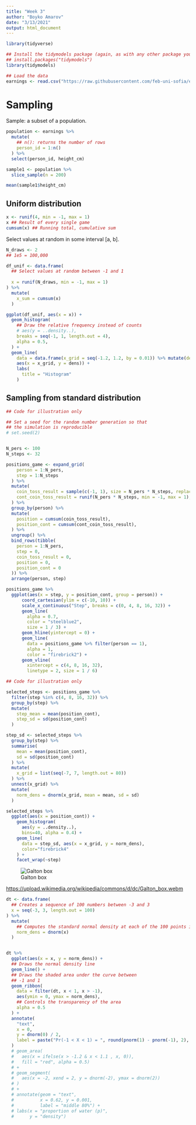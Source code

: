 ```yaml
---
title: "Week 3"
author: "Boyko Amarov"
date: "3/13/2021"
output: html_document
---
```


```r
library(tidyverse)

## Install the tidymodels package (again, as with any other package you need to install in only once)
## install.packages("tidymodels")
library(tidymodels)
```

```r
## Load the data
earnings <- read.csv("https://raw.githubusercontent.com/feb-uni-sofia/econometrics2021/main/data/earnings.csv")
```


# Sampling

Sample: a subset of a population.

```r
population <- earnings %>%
  mutate(
    ## n(): returns the number of rows
    person_id = 1:n()
  ) %>%
  select(person_id, height_cm)

sample1 <- population %>%
  slice_sample(n = 200)

mean(sample1$height_cm)
```


## Uniform distribution


```r
x <- runif(4, min = -1, max = 1)
x ## Result of every single game
cumsum(x) ## Running total, cumulative sum

```


Select values at random in some interval [a, b].

```r
N_draws <- 2
## 1e5 = 100,000

df_unif <- data.frame(
  ## Select values at random between -1 and 1
  
  x = runif(N_draws, min = -1, max = 1)
) %>%
  mutate(
    x_sum = cumsum(x)
  )

ggplot(df_unif, aes(x = x)) +
  geom_histogram(
    ## Draw the relative frequency instead of counts
    # aes(y = ..density..),
    breaks = seq(-1, 1, length.out = 4),
    alpha = 0.5,
  ) +
  geom_line(
    data = data.frame(x_grid = seq(-1.2, 1.2, by = 0.01)) %>% mutate(dens = dunif(x_grid, min = -1, max = 1)),
    aes(x = x_grid, y = dens)) +
    labs(
      title = "Histogram"
    )
```
## Sampling from standard distribution


```r
## Code for illustration only

## Set a seed for the random number generation so that
## the simulation is reproducible
# set.seed(2)


N_pers <- 100
N_steps <- 32

positions_game <- expand_grid(
    person = 1:N_pers,
    step = 1:N_steps
  ) %>%
  mutate(
    coin_toss_result = sample(c(-1, 1), size = N_pers * N_steps, replace = TRUE),
    cont_coin_toss_result = runif(N_pers * N_steps, min = -1, max = 1),
  ) %>%
  group_by(person) %>%
  mutate(
    position = cumsum(coin_toss_result),
    position_cont = cumsum(cont_coin_toss_result),
  ) %>%
  ungroup() %>%
  bind_rows(tibble(
    person = 1:N_pers, 
    step = 0, 
    coin_toss_result = 0, 
    position = 0,
    position_cont = 0
  )) %>%
  arrange(person, step)

positions_game %>%
  ggplot(aes(x = step, y = position_cont, group = person)) +
      coord_cartesian(ylim = c(-10, 10)) +
      scale_x_continuous("Step", breaks = c(0, 4, 8, 16, 32)) +
      geom_line(
        alpha = 0.7, 
        color = "steelblue2",
        size = 1 / 3) +
      geom_hline(yintercept = 0) +
      geom_line(
        data = positions_game %>% filter(person == 1),
        alpha = 1, 
        color = "firebrick2") +
      geom_vline(
        xintercept = c(4, 8, 16, 32),
        linetype = 2, size = 1 / 6)
```

```r
## Code for illustration only

selected_steps <- positions_game %>%
  filter(step %in% c(4, 8, 16, 32)) %>%
  group_by(step) %>%
  mutate(
    step_mean = mean(position_cont),
    step_sd = sd(position_cont)
  )

step_sd <- selected_steps %>%
  group_by(step) %>%
  summarise(
    mean = mean(position_cont),
    sd = sd(position_cont)
  ) %>%
  mutate(
    x_grid = list(seq(-7, 7, length.out = 80))
  ) %>%
  unnest(x_grid) %>%
  mutate(
    norm_dens = dnorm(x_grid, mean = mean, sd = sd)
  )

selected_steps %>%
  ggplot(aes(x = position_cont)) +
    geom_histogram(
      aes(y = ..density..),
      bins=40, alpha = 0.4) +
    geom_line(
      data = step_sd, aes(x = x_grid, y = norm_dens),
      color="firebrick4"
    ) +
    facet_wrap(~step)
```

![Galton box](https://upload.wikimedia.org/wikipedia/commons/c/c1/Galton_box.jpg)

[https://upload.wikimedia.org/wikipedia/commons/d/dc/Galton_box.webm](Video)

```r
dt <- data.frame(
  ## Creates a sequence of 100 numbers between -3 and 3
  x = seq(-3, 3, length.out = 100)
) %>%
  mutate(
    ## Computes the standard normal density at each of the 100 points in x
    norm_dens = dnorm(x)
  )


dt %>%
  ggplot(aes(x = x, y = norm_dens)) +
  ## Draws the normal density line
  geom_line() + 
  ## Draws the shaded area under the curve between 
  ## -1 and 1
  geom_ribbon(
    data = filter(dt, x < 1, x > -1), 
    aes(ymin = 0, ymax = norm_dens),
    ## Controls the transparency of the area
    alpha = 0.5
  ) + 
  annotate(
    "text",
    x = 0,
    y = dnorm(0) / 2,
    label = paste("Pr(-1 < X < 1) = ", round(pnorm(1) - pnorm(-1), 2), sep = " ")
  )
  # geom_area(
  #   aes(x = ifelse(x > -1.2 & x < 1.1 , x, 0)),
  #   fill = "red", alpha = 0.5)
  # +
  # geom_segment(
  #   aes(x = -2, xend = 2, y = dnorm(-2), ymax = dnorm(2))
  # )
  # +
  # annotate(geom = "text",
  #          x = 0.62, y = 0.001,
  #          label = "middle 80%") +
  # labs(x = "proportion of water (p)",
  #      y = "density")
```



